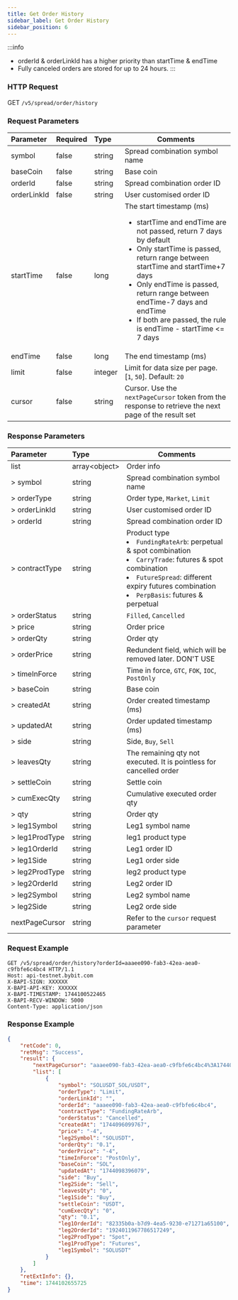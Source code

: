 ```yaml
---
title: Get Order History
sidebar_label: Get Order History
sidebar_position: 6
---
```

:::info
* orderId & orderLinkId has a higher priority than startTime & endTime
* Fully canceled orders are stored for up to 24 hours.
:::

### HTTP Request
GET `/v5/spread/order/history`

### Request Parameters
| Parameter | Required | Type | Comments|
|:----- |:-------|:-----|------ |
|symbol |false |string |Spread combination symbol name|
|baseCoin |false |string |Base coin|
|orderId |false |string |Spread combination order ID |
|orderLinkId |false |string |User customised order ID |
|startTime |false |long |The start timestamp (ms)<ul><li>startTime and endTime are not passed, return 7 days by default</li><li>Only startTime is passed, return range between startTime and startTime+7 days</li><li>Only endTime is passed, return range between endTime-7 days and endTime</li><li>If both are passed, the rule is endTime - startTime <= 7 days</li></ul>|
|endTime |false |long |The end timestamp (ms)|
|limit |false |integer |Limit for data size per page. [`1`, `50`]. Default: `20`|
|cursor |false |string |Cursor. Use the `nextPageCursor` token from the response to retrieve the next page of the result set|

### Response Parameters
| Parameter | Type | Comments|
|:----- |:-----|----- |
|list|array&lt;object&gt; |Order info |
|> symbol|string | Spread combination symbol name |
|> orderType|string |Order type, `Market`, `Limit`  |
|> orderLinkId|string |User customised order ID  |
|> orderId|string |Spread combination order ID  |
|> contractType|string |Product type <li>`FundingRateArb`: perpetual & spot combination</li><li>`CarryTrade`: futures & spot combination</li><li>`FutureSpread`: different expiry futures combination</li><li>`PerpBasis`: futures & perpetual</li> |
|> orderStatus|string |`Filled`, `Cancelled`|
|> price|string |Order price |
|> orderQty|string |Order qty |
|> orderPrice|string |Redundent field, which will be removed later. DON'T USE |
|> timeInForce|string |Time in force, `GTC`, `FOK`, `IOC`, `PostOnly`  |
|> baseCoin|string |Base coin |
|> createdAt|string |Order created timestamp (ms) |
|> updatedAt|string |Order updated timestamp (ms) |
|> side|string |Side, `Buy`, `Sell` |
|> leavesQty|string |The remaining qty not executed. It is pointless for cancelled order|
|> settleCoin|string |Settle coin |
|> cumExecQty|string |Cumulative executed order qty |
|> qty|string |Order qty |
|> leg1Symbol|string |Leg1 symbol name |
|> leg1ProdType|string |leg1 product type |
|> leg1OrderId|string |Leg1 order ID |
|> leg1Side|string |Leg1 order side |
|> leg2ProdType|string |leg2 product type |
|> leg2OrderId|string |Leg2 order ID |
|> leg2Symbol|string |Leg2 symbol name |
|> leg2Side|string |Leg2 orde side |
|nextPageCursor |string |Refer to the `cursor` request parameter |

### Request Example

```http
GET /v5/spread/order/history?orderId=aaaee090-fab3-42ea-aea0-c9fbfe6c4bc4 HTTP/1.1
Host: api-testnet.bybit.com
X-BAPI-SIGN: XXXXXX
X-BAPI-API-KEY: XXXXXX
X-BAPI-TIMESTAMP: 1744100522465
X-BAPI-RECV-WINDOW: 5000
Content-Type: application/json
```

### Response Example
```json
{
    "retCode": 0,
    "retMsg": "Success",
    "result": {
        "nextPageCursor": "aaaee090-fab3-42ea-aea0-c9fbfe6c4bc4%3A1744096099767%2Caaaee090-fab3-42ea-aea0-c9fbfe6c4bc4%3A1744096099767",
        "list": [
            {
                "symbol": "SOLUSDT_SOL/USDT",
                "orderType": "Limit",
                "orderLinkId": "",
                "orderId": "aaaee090-fab3-42ea-aea0-c9fbfe6c4bc4",
                "contractType": "FundingRateArb",
                "orderStatus": "Cancelled",
                "createdAt": "1744096099767",
                "price": "-4",
                "leg2Symbol": "SOLUSDT",
                "orderQty": "0.1",
                "orderPrice": "-4",
                "timeInForce": "PostOnly",
                "baseCoin": "SOL",
                "updatedAt": "1744098396079",
                "side": "Buy",
                "leg2Side": "Sell",
                "leavesQty": "0",
                "leg1Side": "Buy",
                "settleCoin": "USDT",
                "cumExecQty": "0",
                "qty": "0.1",
                "leg1OrderId": "82335b0a-b7d9-4ea5-9230-e71271a65100",
                "leg2OrderId": "1924011967786517249",
                "leg2ProdType": "Spot",
                "leg1ProdType": "Futures",
                "leg1Symbol": "SOLUSDT"
            }
        ]
    },
    "retExtInfo": {},
    "time": 1744102655725
}
```
